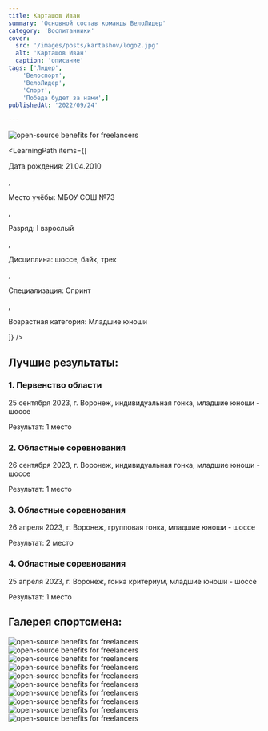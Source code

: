 ```yaml
---
title: Карташов Иван
summary: 'Основной состав команды ВелоЛидер'
category: 'Воспитанники'
cover:
  src: '/images/posts/kartashov/logo2.jpg'
  alt: 'Карташов Иван'
  caption: 'описание'
tags: ['Лидер',
    'Велоспорт',
    'ВелоЛидер',
    'Спорт',
    'Победа будет за нами',]
publishedAt: '2022/09/24'

---
```

<CardLeaders>
<Image
  src="/images/posts/kartashov/logo2.jpg"
  alt="open-source benefits for freelancers"
/>

<LearningPath
  items={[
    <p>Дата рождения: 21.04.2010</p>,
    <p>Место учёбы: МБОУ СОШ №73</p>,
    <p>Разряд: I взрослый</p>,
    <p>Дисциплина: шоссе, байк, трек</p>,
    <p>Специализация: Спринт</p>,
    <p>Возрастная категория: Младшие юноши</p>
  ]}
/>
</CardLeaders>

## Лучшие результаты:

### 1. Первенство области 

25 сентября 2023, г. Воронеж, индивидуальная гонка, младшие юноши - шоссе 

Результат: 1 место 

### 2. Областные соревнования 

26 сентября 2023, г. Воронеж, индивидуальная гонка, младшие юноши - шоссе 

Результат: 1 место 

### 3. Областные соревнования 

26 апреля 2023, г. Воронеж, групповая гонка, младшие юноши - шоссе

Результат: 2 место 

### 4. Областные соревнования 

25 апреля 2023, г. Воронеж, гонка критериум, младшие юноши - шоссе 

Результат: 1 место 


## Галерея спортсмена:
<Image
  src="/images/posts/kartashov/1.jpg"
  alt="open-source benefits for freelancers"
/>
<Image
  src="/images/posts/kartashov/2.jpg"
  alt="open-source benefits for freelancers"
/>
<Image
  src="/images/posts/kartashov/3.jpg"
  alt="open-source benefits for freelancers"
/>
<Image
  src="/images/posts/kartashov/4.jpg"
  alt="open-source benefits for freelancers"
/>
<Image
  src="/images/posts/kartashov/5.jpg"
  alt="open-source benefits for freelancers"
/>
<Image
  src="/images/posts/kartashov/6.jpg"
  alt="open-source benefits for freelancers"
/>
<Image
  src="/images/posts/kartashov/7.jpg"
  alt="open-source benefits for freelancers"
/>
<Image
  src="/images/posts/kartashov/8.jpg"
  alt="open-source benefits for freelancers"
/>
<Image
  src="/images/posts/kartashov/9.jpg"
  alt="open-source benefits for freelancers"
/>
<Image
  src="/images/posts/kartashov/10.jpg"
  alt="open-source benefits for freelancers"
/>


